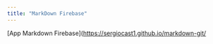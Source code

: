 ```yaml
---
title: "MarkDown Firebase"
---
```


[App Markdown Firebase]([https://sergiocast1.github.io/markdown-git/](https://citybike-sergio-castrilllo.firebaseapp.com/index.html])
